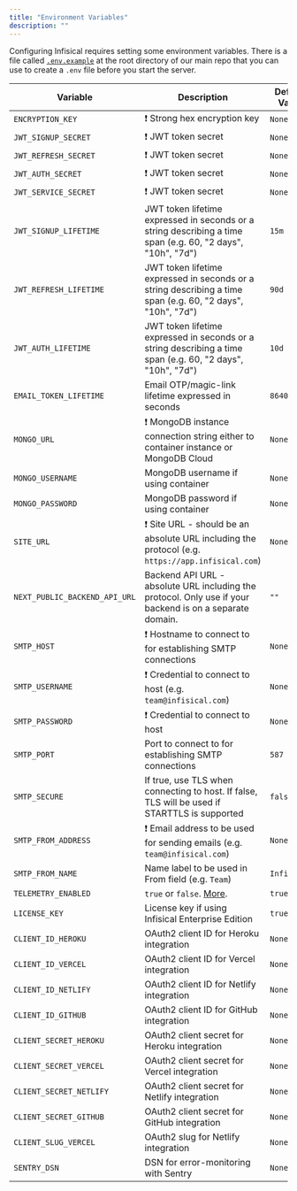 ```yaml
---
title: "Environment Variables"
description: ""
---
```


Configuring Infisical requires setting some environment variables. There is a file called [`.env.example`](https://github.com/Infisical/infisical/blob/main/.env.example) at the root directory of our main repo that you can use to create a `.env` file before you start the server.

| Variable                      | Description                                                                                                 | Default Value |
| ----------------------------- | ----------------------------------------------------------------------------------------------------------- | ------------- |
| `ENCRYPTION_KEY`              | ❗️ Strong hex encryption key                                                                               | `None`        |
| `JWT_SIGNUP_SECRET`           | ❗️ JWT token secret                                                                                        | `None`        |
| `JWT_REFRESH_SECRET`          | ❗️ JWT token secret                                                                                        | `None`        |
| `JWT_AUTH_SECRET`             | ❗️ JWT token secret                                                                                        | `None`        |
| `JWT_SERVICE_SECRET`          | ❗️ JWT token secret                                                                                        | `None`        |
| `JWT_SIGNUP_LIFETIME`         | JWT token lifetime expressed in seconds or a string describing a time span (e.g. 60, "2 days", "10h", "7d") | `15m`         |
| `JWT_REFRESH_LIFETIME`        | JWT token lifetime expressed in seconds or a string describing a time span (e.g. 60, "2 days", "10h", "7d") | `90d`         |
| `JWT_AUTH_LIFETIME`           | JWT token lifetime expressed in seconds or a string describing a time span (e.g. 60, "2 days", "10h", "7d") | `10d`         |
| `EMAIL_TOKEN_LIFETIME`        | Email OTP/magic-link lifetime expressed in seconds                                                          | `86400`       |
| `MONGO_URL`                   | ❗️ MongoDB instance connection string either to container instance or MongoDB Cloud                        | `None`        |
| `MONGO_USERNAME`              | MongoDB username if using container                                                                         | `None`        |
| `MONGO_PASSWORD`              | MongoDB password if using container                                                                         | `None`        |
| `SITE_URL`                    | ❗️ Site URL - should be an absolute URL including the protocol (e.g. `https://app.infisical.com`)          | `None`        |
| `NEXT_PUBLIC_BACKEND_API_URL` | Backend API URL - absolute URL including the protocol. Only use if your backend is on a separate domain.    | `""`          |
| `SMTP_HOST`                   | ❗️ Hostname to connect to for establishing SMTP connections                                                | `None`        |
| `SMTP_USERNAME`               | ❗️ Credential to connect to host (e.g. `team@infisical.com`)                                               | `None`        |
| `SMTP_PASSWORD`               | ❗️ Credential to connect to host                                                                           | `None`        |
| `SMTP_PORT`                   | Port to connect to for establishing SMTP connections                                                        | `587`         |
| `SMTP_SECURE`                 | If true, use TLS when connecting to host. If false, TLS will be used if STARTTLS is supported               | `false`       |
| `SMTP_FROM_ADDRESS`           | ❗️ Email address to be used for sending emails (e.g. `team@infisical.com`)                                 | `None`        |
| `SMTP_FROM_NAME`              | Name label to be used in From field (e.g. `Team`)                                                           | `Infisical`   |
| `TELEMETRY_ENABLED`           | `true` or `false`. [More](../overview).                                                                     | `true`        |
| `LICENSE_KEY`                 | License key if using Infisical Enterprise Edition                                                           | `true`        |
| `CLIENT_ID_HEROKU`            | OAuth2 client ID for Heroku integration                                                                     | `None`        |
| `CLIENT_ID_VERCEL`            | OAuth2 client ID for Vercel integration                                                                     | `None`        |
| `CLIENT_ID_NETLIFY`           | OAuth2 client ID for Netlify integration                                                                    | `None`        |
| `CLIENT_ID_GITHUB`            | OAuth2 client ID for GitHub integration                                                                     | `None`        |
| `CLIENT_SECRET_HEROKU`        | OAuth2 client secret for Heroku integration                                                                 | `None`        |
| `CLIENT_SECRET_VERCEL`        | OAuth2 client secret for Vercel integration                                                                 | `None`        |
| `CLIENT_SECRET_NETLIFY`       | OAuth2 client secret for Netlify integration                                                                | `None`        |
| `CLIENT_SECRET_GITHUB`        | OAuth2 client secret for GitHub integration                                                                 | `None`        |
| `CLIENT_SLUG_VERCEL`          | OAuth2 slug for Netlify integration                                                                         | `None`        |
| `SENTRY_DSN`                  | DSN for error-monitoring with Sentry                                                                        | `None`        |
